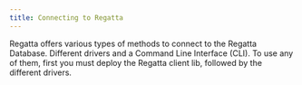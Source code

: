---
title: Connecting to Regatta
---

Regatta offers various types of methods to connect to the Regatta Database. Different drivers and a Command Line Interface (CLI). To use any of them, first you must deploy the Regatta client lib, followed by the different drivers.



<CardGroup cols={2}>
  <Card
    title="Regatta CLI"
    icon="square-terminal"
    href="/drivers-and-clients/regatta-cli/regatta-cli"
  />

  <Card
    title="Python"
    icon="python"
    href="/drivers-and-clients/python/python-drivers"
  />
  <Card
    title="Java"
    icon="java"
    href="/drivers-and-clients/java/jbdc-driver"
  />

  <Card
    title="JavaScript"
    icon="js"
    href="/drivers-and-clients/javascript/nodejs"
  />
</CardGroup>